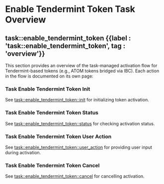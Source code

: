 
# Enable Tendermint Token Task Overview

## task::enable\_tendermint\_token {{label : 'task::enable_tendermint_token', tag : 'overview'}}

This section provides an overview of the task-managed activation flow for Tendermint-based tokens (e.g., ATOM tokens bridged via IBC). Each action in the flow is documented on its own page:

### Task Enable Tendermint Token Init

See [task::enable\_tendermint\_token::init](/komodo-defi-framework/api/v20/coin_activation/task_managed/enable_tendermint_token/init/) for initializing token activation.

### Task Enable Tendermint Token Status

See [task::enable\_tendermint\_token::status](/komodo-defi-framework/api/v20/coin_activation/task_managed/enable_tendermint_token/status/) for checking activation status.

### Task Enable Tendermint Token User Action

See [task::enable\_tendermint\_token::user\_action](/komodo-defi-framework/api/v20/coin_activation/task_managed/enable_tendermint_token/user_action/) for providing user input during activation.

### Task Enable Tendermint Token Cancel

See [task::enable\_tendermint\_token::cancel](/komodo-defi-framework/api/v20/coin_activation/task_managed/enable_tendermint_token/cancel/) for cancelling activation.
